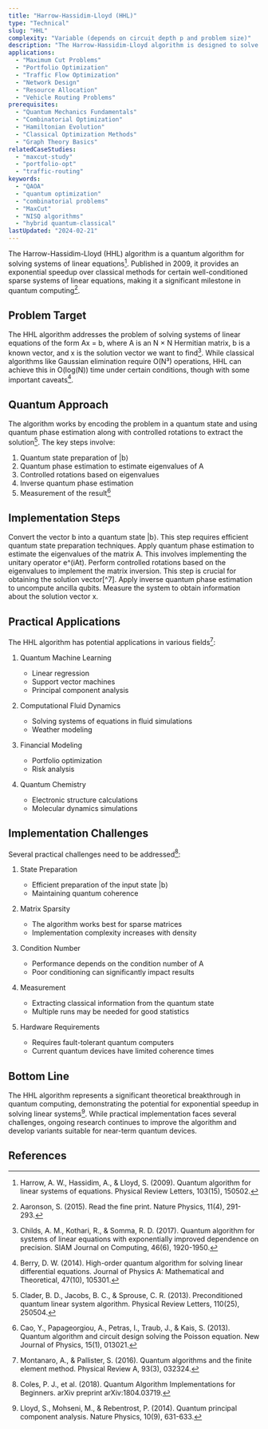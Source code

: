 ```yaml
---
title: "Harrow-Hassidim-Lloyd (HHL)"
type: "Technical"
slug: "HHL"
complexity: "Variable (depends on circuit depth p and problem size)"
description: "The Harrow-Hassidim-Lloyd algorithm is designed to solve systems of linear equations, particularly when the matrices involved are large and sparse, potentially offering exponential speedups in specific applications."
applications:
  - "Maximum Cut Problems"
  - "Portfolio Optimization"
  - "Traffic Flow Optimization"
  - "Network Design"
  - "Resource Allocation"
  - "Vehicle Routing Problems"
prerequisites:
  - "Quantum Mechanics Fundamentals"
  - "Combinatorial Optimization"
  - "Hamiltonian Evolution"
  - "Classical Optimization Methods"
  - "Graph Theory Basics"
relatedCaseStudies:
  - "maxcut-study"
  - "portfolio-opt"
  - "traffic-routing"
keywords:
  - "QAOA"
  - "quantum optimization"
  - "combinatorial problems"
  - "MaxCut"
  - "NISQ algorithms"
  - "hybrid quantum-classical"
lastUpdated: "2024-02-21"
---
```


The Harrow-Hassidim-Lloyd (HHL) algorithm is a quantum algorithm for solving systems of linear equations[^1]. Published in 2009, it provides an exponential speedup over classical methods for certain well-conditioned sparse systems of linear equations, making it a significant milestone in quantum computing[^2].

## Problem Target

The HHL algorithm addresses the problem of solving systems of linear equations of the form Ax = b, where A is an N × N Hermitian matrix, b is a known vector, and x is the solution vector we want to find[^3]. While classical algorithms like Gaussian elimination require O(N³) operations, HHL can achieve this in O(log(N)) time under certain conditions, though with some important caveats[^4].

## Quantum Approach

The algorithm works by encoding the problem in a quantum state and using quantum phase estimation along with controlled rotations to extract the solution[^5]. The key steps involve:

1. Quantum state preparation of |b⟩
2. Quantum phase estimation to estimate eigenvalues of A
3. Controlled rotations based on eigenvalues
4. Inverse quantum phase estimation
5. Measurement of the result[^6]

## Implementation Steps

<Steps>
  <Step title="State Preparation">
    Convert the vector b into a quantum state |b⟩. This step requires efficient quantum state preparation techniques.
  </Step>
  <Step title="Phase Estimation">
    Apply quantum phase estimation to estimate the eigenvalues of the matrix A. This involves implementing the unitary operator e^(iAt).
  </Step>
  <Step title="Eigenvalue Inversion">
    Perform controlled rotations based on the eigenvalues to implement the matrix inversion. This step is crucial for obtaining the solution vector[^7].
  </Step>
  <Step title="Uncomputation">
    Apply inverse quantum phase estimation to uncompute ancilla qubits.
  </Step>
  <Step title="Measurement">
    Measure the system to obtain information about the solution vector x.
  </Step>
</Steps>

## Practical Applications

The HHL algorithm has potential applications in various fields[^8]:

1. Quantum Machine Learning
   - Linear regression
   - Support vector machines
   - Principal component analysis

2. Computational Fluid Dynamics
   - Solving systems of equations in fluid simulations
   - Weather modeling

3. Financial Modeling
   - Portfolio optimization
   - Risk analysis

4. Quantum Chemistry
   - Electronic structure calculations
   - Molecular dynamics simulations

## Implementation Challenges

Several practical challenges need to be addressed[^9]:

1. State Preparation
   - Efficient preparation of the input state |b⟩
   - Maintaining quantum coherence

2. Matrix Sparsity
   - The algorithm works best for sparse matrices
   - Implementation complexity increases with density

3. Condition Number
   - Performance depends on the condition number of A
   - Poor conditioning can significantly impact results

4. Measurement
   - Extracting classical information from the quantum state
   - Multiple runs may be needed for good statistics

5. Hardware Requirements
   - Requires fault-tolerant quantum computers
   - Current quantum devices have limited coherence times

## Bottom Line

The HHL algorithm represents a significant theoretical breakthrough in quantum computing, demonstrating the potential for exponential speedup in solving linear systems[^10]. While practical implementation faces several challenges, ongoing research continues to improve the algorithm and develop variants suitable for near-term quantum devices.

## References

[^1]: Harrow, A. W., Hassidim, A., & Lloyd, S. (2009). Quantum algorithm for linear systems of equations. Physical Review Letters, 103(15), 150502.
[^2]: Aaronson, S. (2015). Read the fine print. Nature Physics, 11(4), 291-293.
[^3]: Childs, A. M., Kothari, R., & Somma, R. D. (2017). Quantum algorithm for systems of linear equations with exponentially improved dependence on precision. SIAM Journal on Computing, 46(6), 1920-1950.
[^4]: Berry, D. W. (2014). High-order quantum algorithm for solving linear differential equations. Journal of Physics A: Mathematical and Theoretical, 47(10), 105301.
[^5]: Clader, B. D., Jacobs, B. C., & Sprouse, C. R. (2013). Preconditioned quantum linear system algorithm. Physical Review Letters, 110(25), 250504.
[^6]: Cao, Y., Papageorgiou, A., Petras, I., Traub, J., & Kais, S. (2013). Quantum algorithm and circuit design solving the Poisson equation. New Journal of Physics, 15(1), 013021.
[^7]: Ambainis, A. (2012). Variable time amplitude amplification and quantum algorithms for linear algebra problems. STACS'12 (29th International Symposium on Theoretical Aspects of Computer Science), 636-647.
[^8]: Montanaro, A., & Pallister, S. (2016). Quantum algorithms and the finite element method. Physical Review A, 93(3), 032324.
[^9]: Coles, P. J., et al. (2018). Quantum Algorithm Implementations for Beginners. arXiv preprint arXiv:1804.03719.
[^10]: Lloyd, S., Mohseni, M., & Rebentrost, P. (2014). Quantum principal component analysis. Nature Physics, 10(9), 631-633.